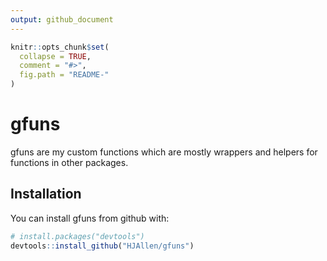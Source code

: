 ```yaml
---
output: github_document
---
```


<!-- README.md is generated from README.Rmd. Please edit that file -->

```r
knitr::opts_chunk$set(
  collapse = TRUE,
  comment = "#>",
  fig.path = "README-"
)
```

# gfuns

gfuns are my custom functions which are mostly wrappers and helpers for functions in other packages.

## Installation

You can install gfuns from github with:

```r
# install.packages("devtools")
devtools::install_github("HJAllen/gfuns")
```


